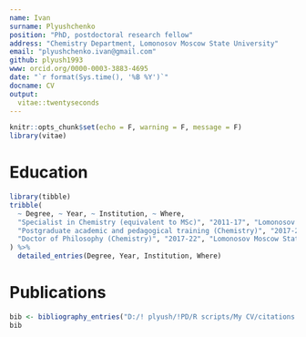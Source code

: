 ---
name: Ivan
surname: Plyushchenko
position: "PhD, postdoctoral research fellow"
address: "Chemistry Department, Lomonosov Moscow State University"
email: "plyushchenko.ivan@gmail.com"
github: plyush1993
www: orcid.org/0000-0003-3883-4695
date: "`r format(Sys.time(), '%B %Y')`"
docname: CV
output: 
  vitae::twentyseconds
---

```{r setup, include=FALSE}
knitr::opts_chunk$set(echo = F, warning = F, message = F)
library(vitae)
```

# Education

```{r}
library(tibble)
tribble(
  ~ Degree, ~ Year, ~ Institution, ~ Where,
  "Specialist in Chemistry (equivalent to MSc)", "2011-17", "Lomonosov Moscow State University", "Moscow, Russia",
  "Postgraduate academic and pedagogical training (Chemistry)", "2017-21", "Lomonosov Moscow State University", "Moscow, Russia",
  "Doctor of Philosophy (Chemistry)", "2017-22", "Lomonosov Moscow State University", "Moscow, Russia"
) %>% 
  detailed_entries(Degree, Year, Institution, Where)
```

# Publications

```{r}
bib <- bibliography_entries("D:/! plyush/!PD/R scripts/My CV/citations.bib")
bib
```

